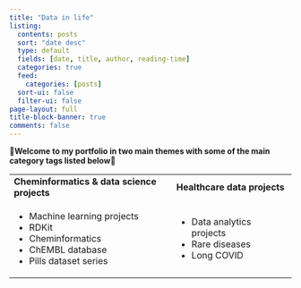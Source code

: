 ```yaml
---
title: "Data in life"
listing:
  contents: posts
  sort: "date desc"
  type: default
  fields: [date, title, author, reading-time]
  categories: true
  feed: 
    categories: [posts]
  sort-ui: false
  filter-ui: false
page-layout: full
title-block-banner: true
comments: false
---
```


**🌟Welcome to my portfolio in two main themes with some of the main category tags listed below🌟**

+---------------------------------------------+---------------------------------+
| **Cheminformatics & data science projects** | **Healthcare data projects**    |
+---------------------------------------------+---------------------------------+
| * Machine learning projects                 | * Data analytics projects       |  
| * RDKit                                     | * Rare diseases                 |  
| * Cheminformatics                           | * Long COVID                    |     
| * ChEMBL database                           |                                 |
| * Pills dataset series                      |                                 |
+---------------------------------------------+---------------------------------+